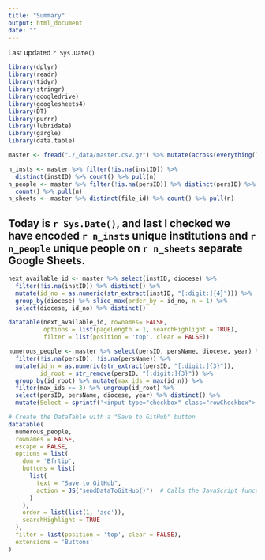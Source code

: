 ```yaml
---
title: "Summary"
output: html_document
date: ""
---
```


<script>
async function sendDataToGitHub() {
  var data = [];

  // Collect selected rows
  $('#yourTableID tbody tr').each(function () {
    if ($(this).find('input.rowCheckbox').prop('checked')) {
      var rowData = $(this).find('td').map(function () {
        return $(this).text().trim();
      }).get();
      data.push(rowData);
    }
  });

  if (data.length === 0) {
    alert('No rows selected!');
    return;
  }

  // Convert data to JSON format
  var jsonData = JSON.stringify({ selectedRows: data });

  // GitHub API URL for repository dispatch
  const repoOwner = "jo-schroeder"; // Replace with your GitHub username
  const repoName = "almanacs"; // Replace with your repository
  const apiUrl = `https://api.github.com/repos/${repoOwner}/${repoName}/actions/workflows/update-data.yml/dispatches`;

  // Make API request to trigger the GitHub Action
  fetch(apiUrl, {
    method: "POST",
    headers: {
      "Authorization": `token ${GH_TOKEN}`, // Use GH_TOKEN secret from repository
      "Accept": "application/vnd.github.v3+json",
      "Content-Type": "application/json"
    },
    body: JSON.stringify({
      ref: "main", // Change branch if necessary
      inputs: { content: jsonData }
    })
  })
  .then(response => {
    if (response.ok) {
      alert("Data successfully sent to GitHub!");
    } else {
      alert("Error uploading data!");
    }
  })
  .catch(error => console.error("GitHub API Error:", error));
}


</script>


<style type="text/css" rel="stylesheet">
  h1 {
      display: none;
    }
</style>

Last updated `r Sys.Date()`

```r
library(dplyr)
library(readr)
library(tidyr)
library(stringr)
library(googledrive)
library(googlesheets4)
library(DT)
library(purrr)
library(lubridate)
library(gargle)
library(data.table)

master <- fread("./_data/master.csv.gz") %>% mutate(across(everything(), as.character)) %>% mutate_all(list(~na_if(.,"")))
```

```r
n_insts <- master %>% filter(!is.na(instID)) %>% 
  distinct(instID) %>% count() %>% pull(n)
n_people <- master %>% filter(!is.na(persID)) %>% distinct(persID) %>% 
  count() %>% pull(n)
n_sheets <- master %>% distinct(file_id) %>% count() %>% pull(n)
```

## Today is `r Sys.Date()`, and last I checked we have encoded **`r n_insts`** unique institutions and **`r n_people`** unique people on **`r n_sheets`** separate Google Sheets. 

# Lookup Next Available ID
```r
next_available_id <- master %>% select(instID, diocese) %>% 
  filter(!is.na(instID)) %>% distinct() %>% 
  mutate(id_no = as.numeric(str_extract(instID, "[:digit:]{4}"))) %>%
  group_by(diocese) %>% slice_max(order_by = id_no, n = 1) %>%
  select(diocese, id_no) %>% distinct()

datatable(next_available_id, rownames= FALSE,
          options = list(pageLength = 1, searchHighlight = TRUE),
          filter = list(position = 'top', clear = FALSE))
```

# Check Common Names
```r
numerous_people <- master %>% select(persID, persName, diocese, year) %>% 
  filter(!is.na(persID), !is.na(persName)) %>%
  mutate(id_n = as.numeric(str_extract(persID, "[:digit:]{3}")),
         id_root = str_remove(persID, "[:digit:]{3}")) %>%
  group_by(id_root) %>% mutate(max_ids = max(id_n)) %>%
  filter(max_ids >= 3) %>% ungroup(id_root) %>%
  select(persID, persName, diocese, year) %>% distinct() %>%
  mutate(Select = sprintf('<input type="checkbox" class="rowCheckbox">'))

# Create the DataTable with a "Save to GitHub" button
datatable(
  numerous_people,
  rownames = FALSE,
  escape = FALSE,
  options = list(
    dom = 'Bfrtip',
    buttons = list(
      list(
        text = "Save to GitHub",
        action = JS("sendDataToGitHub()")  # Calls the JavaScript function
      )
    ),
    order = list(list(1, 'asc')),
    searchHighlight = TRUE
  ),
  filter = list(position = 'top', clear = FALSE),
  extensions = 'Buttons'
)

```



